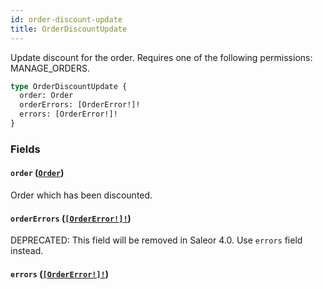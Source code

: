 ```yaml
---
id: order-discount-update
title: OrderDiscountUpdate
---
```


Update discount for the order. Requires one of the following permissions: MANAGE_ORDERS.

```graphql
type OrderDiscountUpdate {
  order: Order
  orderErrors: [OrderError!]!
  errors: [OrderError!]!
}
```

### Fields

#### `order` ([`Order`](../../../developer/api-reference/objects/order))

Order which has been discounted.

#### `orderErrors` ([`[OrderError!]!`](../../../developer/api-reference/objects/order-error))

<span class="badge badge--warning">DEPRECATED: This field will be removed in Saleor 4.0. Use `errors` field instead.</span>

#### `errors` ([`[OrderError!]!`](../../../developer/api-reference/objects/order-error))
